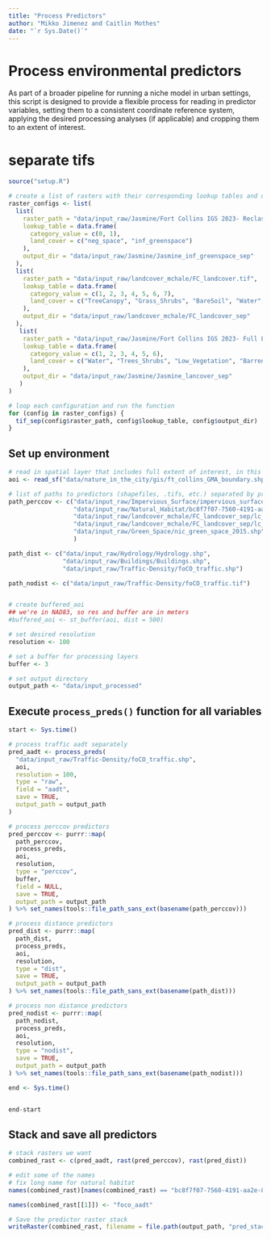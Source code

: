 ```yaml
---
title: "Process Predictors"
author: "Mikko Jimenez and Caitlin Mothes"
date: "`r Sys.Date()`"
---
```


# Process environmental predictors

As part of a broader pipeline for running a niche model in urban settings, this script is designed to provide a flexible process for reading in predictor variables, setting them to a consistent coordinate reference system, applying the desired processing analyses (if applicable) and cropping them to an extent of interest.

# separate tifs
```r
source("setup.R")

# create a list of rasters with their corresponding lookup tables and output directories
raster_configs <- list(
  list(
    raster_path = "data/input_raw/Jasmine/Fort Collins IGS 2023- Reclassified Raster FGS Removed/IGS_LC_FOCO_2023.tif",
    lookup_table = data.frame(
      category_value = c(0, 1),
      land_cover = c("neg_space", "inf_greenspace")
    ),
    output_dir = "data/input_raw/Jasmine/Jasmine_inf_greenspace_sep"
  ),
  list(
    raster_path = "data/input_raw/landcover_mchale/FC_landcover.tif",
    lookup_table = data.frame(
      category_value = c(1, 2, 3, 4, 5, 6, 7),
      land_cover = c("TreeCanopy", "Grass_Shrubs", "BareSoil", "Water", "Buildings", "Roads_Railroads", "OtherPaved")
    ),
    output_dir = "data/input_raw/landcover_mchale/FC_landcover_sep"
  ),
   list(
    raster_path = "data/input_raw/Jasmine/Fort Collins IGS 2023- Full Land Cover Classes/FGS_RM_FOCO_LC_2023.tif",
    lookup_table = data.frame(
      category_value = c(1, 2, 3, 4, 5, 6),
      land_cover = c("Water", "Trees_Shrubs", "Low_Vegetation", "Barren", "Imperv_Surface", "Imperv_Roads")
    ),
    output_dir = "data/input_raw/Jasmine/Jasmine_lancover_sep"
   )
)

# loop each configuration and run the function
for (config in raster_configs) {
  tif_sep(config$raster_path, config$lookup_table, config$output_dir)
}

```
## Set up environment
```r
# read in spatial layer that includes full extent of interest, in this case a boundary .shp
aoi <- read_sf("data/nature_in_the_city/gis/ft_collins_GMA_boundary.shp")

# list of paths to predictors (shapefiles, .tifs, etc.) separated by processing type
path_perccov <- c("data/input_raw/Impervious_Surface/impervious_surfaces_fort_collins_2015.shp",
                  "data/input_raw/Natural_Habitat/bc8f7f07-7560-4191-aa2e-8f274a1c29e7202046-1-133oxp5.v8wfi.shp",
                  "data/input_raw/landcover_mchale/FC_landcover_sep/lc_TreeCanopy.tif",
                  "data/input_raw/landcover_mchale/FC_landcover_sep/lc_Grass_Shrubs.tif",
                  "data/input_raw/Green_Space/nic_green_space_2015.shp"
                  )

path_dist <- c("data/input_raw/Hydrology/Hydrology.shp",
               "data/input_raw/Buildings/Buildings.shp",
               "data/input_raw/Traffic-Density/foCO_traffic.shp")

path_nodist <- c("data/input_raw/Traffic-Density/foCO_traffic.tif")


# create buffered_aoi
## we're in NAD83, so res and buffer are in meters
#buffered_aoi <- st_buffer(aoi, dist = 500)

# set desired resolution
resolution <- 100

# set a buffer for processing layers
buffer <- 3

# set output directory
output_path <- "data/input_processed"
```

## Execute `process_preds()` function for all variables

```r
start <- Sys.time()

# process traffic aadt separately
pred_aadt <- process_preds(
  "data/input_raw/Traffic-Density/foCO_traffic.shp",
  aoi,
  resolution = 100,
  type = "raw",
  field = "aadt",
  save = TRUE,
  output_path = output_path
)

# process perccov predictors
pred_perccov <- purrr::map(
  path_perccov,
  process_preds,
  aoi,
  resolution,
  type = "perccov",
  buffer,
  field = NULL,
  save = TRUE,
  output_path = output_path
) %>% set_names(tools::file_path_sans_ext(basename(path_perccov)))

# process distance predictors
pred_dist <- purrr::map(
  path_dist,
  process_preds,
  aoi,
  resolution,
  type = "dist",
  save = TRUE,
  output_path = output_path
) %>% set_names(tools::file_path_sans_ext(basename(path_dist)))

# process non distance predictors
pred_nodist <- purrr::map(
  path_nodist,
  process_preds,
  aoi,
  resolution,
  type = "nodist",
  save = TRUE,
  output_path = output_path
) %>% set_names(tools::file_path_sans_ext(basename(path_nodist)))

end <- Sys.time()


end-start
```

## Stack and save all predictors

```r
# stack rasters we want
combined_rast <- c(pred_aadt, rast(pred_perccov), rast(pred_dist))

# edit some of the names
# fix long name for natural habitat
names(combined_rast)[names(combined_rast) == "bc8f7f07-7560-4191-aa2e-8f274a1c29e7202046-1-133oxp5.v8wfi"] <- "Natural_habitat"

names(combined_rast[[1]]) <- "foco_aadt"

# Save the predictor raster stack
writeRaster(combined_rast, filename = file.path(output_path, "pred_stack.tif"), overwrite = TRUE)
```
